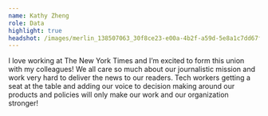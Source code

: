 ```yaml
---
name: Kathy Zheng
role: Data
highlight: true
headshot: /images/merlin_138507063_30f8ce23-e00a-4b2f-a59d-5e8a1c7dd67f-jumbo-2-1.png
---
```

I love working at The New York Times and I’m excited to form this union with
my colleagues! We all care so much about our journalistic mission and work
very hard to deliver the news to our readers. Tech workers getting a seat at
the table and adding our voice to decision making around our products and
policies will only make our work and our organization stronger!
